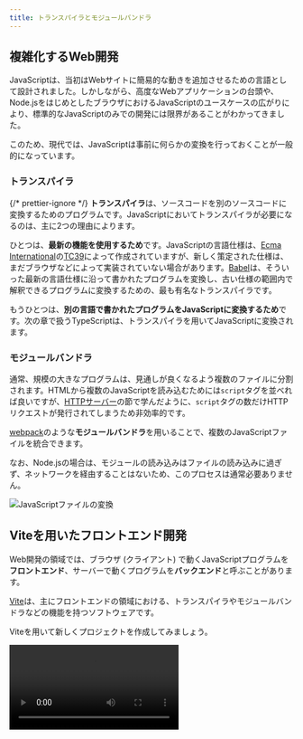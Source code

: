 ```yaml
---
title: トランスパイラとモジュールバンドラ
---
```



## 複雑化するWeb開発

JavaScriptは、当初はWebサイトに簡易的な動きを追加させるための言語として設計されました。しかしながら、高度なWebアプリケーションの台頭や、Node.jsをはじめとしたブラウザにおけるJavaScriptのユースケースの広がりにより、標準的なJavaScriptのみでの開発には限界があることがわかってきました。

このため、現代では、JavaScriptは事前に何らかの変換を行っておくことが一般的になっています。

### <Term>トランスパイラ</Term>

{/* prettier-ignore */}
<Term>**トランスパイラ**</Term>は、ソースコードを別のソースコードに変換するためのプログラムです。JavaScriptにおいてトランスパイラが必要になるのは、主に2つの理由によります。

ひとつは、**最新の機能を使用するため**です。JavaScriptの言語仕様は、[Ecma International](https://www.ecma-international.org/)の[TC39](https://tc39.es/)によって作成されていますが、新しく策定された仕様は、まだブラウザなどによって実装されていない場合があります。[Babel](https://babeljs.io/)は、そういった最新の言語仕様に沿って書かれたプログラムを変換し、古い仕様の範囲内で解釈できるプログラムに変換するための、最も有名な<Term>トランスパイラ</Term>です。

もうひとつは、**別の言語で書かれたプログラムをJavaScriptに変換するため**です。次の章で扱うTypeScriptは、トランスパイラを用いてJavaScriptに変換されます。

### <Term>モジュールバンドラ</Term>

通常、規模の大きなプログラムは、見通しが良くなるよう複数のファイルに分割されます。HTMLから複数のJavaScriptを読み込むためには`script`タグを並べれば良いですが、[HTTPサーバー](/docs/web-servers/server/)の節で学んだように、`script`タグの数だけ<Term>HTTPリクエスト</Term>が発行されてしまうため非効率的です。

[webpack](https://webpack.js.org)のような<Term>**モジュールバンドラ**</Term>を用いることで、複数のJavaScriptファイルを統合できます。

なお、Node.jsの場合は、モジュールの読み込みはファイルの読み込みに過ぎず、ネットワークを経由することはないため、このプロセスは通常必要ありません。

![JavaScriptファイルの変換](./javascript-conversion.drawio.svg)

## Viteを用いたフロントエンド開発

Web開発の領域では、ブラウザ (クライアント) で動くJavaScriptプログラムを**フロントエンド**、サーバーで動くプログラムを**バックエンド**と呼ぶことがあります。

[Vite](https://vitejs.dev/)は、主にフロントエンドの領域における、<Term>トランスパイラ</Term>や<Term>モジュールバンドラ</Term>などの機能を持つソフトウェアです。

Viteを用いて新しくプロジェクトを作成してみましょう。

<video src={getStartedWithViteVideo} controls />

詳細な手順は次のとおりです。

まずは、ターミナルでカレントディレクトリをプロジェクトフォルダを格納するディレクトリに移動し、

```shell
npm create vite@latest
```

を実行します。`Select a framework`と尋ねられるので、`Vanilla`を選択してください。その後、`Select a variant`と尋ねられるので、`JavaScript`を選択してください。

すると、`package.json`を含む新しいディレクトリがカレントディレクトリに作成されます。このディレクトリをVS Codeで開きましょう。

続いて、作成された`package.json`をもとにnpmから必要なパッケージをダウンロードするため、

```shell
npm install
```

を実行します。完了したら、

```shell
npm run dev
```

を実行してください。

Vite内蔵のウェブサーバーが起動し、`http://localhost:5173/`でウェブサイトが表示されます。

## Viteの仕組み

Viteの挙動を理解するため、<kbd>control</kbd> + <kbd>C</kbd> (macOS) / <kbd>Ctrl</kbd> + <kbd>C</kbd> (Windows) で先ほど起動させたウェブサーバーを停止させ、`npm run build`コマンドを実行してみましょう。

```shell
$ npm run build

> vite@0.0.0 build
> vite build

vite v4.3.5 building for production...
✓ 7 modules transformed.
dist/index.html                      0.45 kB │ gzip: 0.30 kB
dist/assets/javascript-8dac5379.svg  1.00 kB │ gzip: 0.60 kB
dist/assets/index-48a8825f.css       1.24 kB │ gzip: 0.65 kB
dist/assets/index-44b5bae5.js        1.45 kB │ gzip: 0.75 kB
✓ built in 64ms
```

これにより、カレントディレクトリに`dist`ディレクトリが作成され、<Term>トランスパイル</Term>と<Term type="moduleBundler">バンドル</Term>の結果が格納されます。

出力されたファイルを元のファイルと比較してみましょう。元の`index.html`や`main.js`が、変換された状態で出力されていることがわかります。ディレクトリごと[Netlify Drop](/docs/trial-session/deploy-application/)などにアップロードすれば使用可能になるでしょう。

<video src={buildVideo} controls />

:::tip[`npm run`コマンド]

`npm run`コマンドは、`package.json`の`scripts`プロパティに記載されたコマンドを実行します。開発によく使うコマンドを登録しておくことで、コマンドを打つ手間を削減できます。

`npm create vite@latest`が自動的に生成する`package.json`の`scripts`プロパティは、次のようになっていました。ここに記載されたコマンドでは、`npx`コマンドを用いたときのように、npmでインストールされたパッケージをそのまま実行できます。例えば、`npm run dev`コマンドを実行することで、`npx vite`に相当する処理が行われます。

```json title="package.json (一部抜粋)"
{
  "scripts": {
    "dev": "vite",
    "build": "vite build",
    "preview": "vite preview"
  }
}
```

:::

## npmのパッケージをWebブラウザ上で利用する

npmのパッケージがブラウザ上での実行に対応している場合は、Viteをはじめとした<Term>トランスパイラ</Term>や<Term>モジュールバンドラ</Term>により、ブラウザ向けのJavaScriptに変換させられます。例として`date-fns`パッケージを使用してみましょう。

```javascript
import { format } from "date-fns";

document.getElementById("app").textContent = format(
  new Date("2022-01-10"),
  "yyyy年MM月dd日",
);
```

<ViewSource url={import.meta.url} path="_samples/run-npm-package-on-browsers" />

## フロントエンドとバックエンドの統合

Viteなどのツールによって出力されたブラウザ上で動くアプリケーションと、Node.jsをはじめとしたサーバー向けのアプリケーションを統合するためには、複数の手法が考えられます。

最も単純なアプローチは、ビルド時に統合することです。この方法のメリットは、本番環境にデプロイするのが簡単であることです。ディレクトリ構成は、例えば次のようになります。

```
app
├── client
│   ├── index.html
│   └── main.js
├── package.json
├── package-lock.json
└── server
    └── main.mjs
```

<ViewSource url={import.meta.url} path="_samples/fullstack-app" />

`npm run build`コマンドによってViteがビルド結果を`/dist`に出力するようにしておきます。

```json title="/package.json"
{
  "scripts": {
    "start": "node server/main.mjs",
    "build": "vite build client --outDir ../dist"
  }
}
```

`express.static`によりViteが作成したディレクトリを指定すれば完成です。

```javascript title="server/main.mjs"
import express from "express";
const app = express();

app.use(express.json());

// Viteによって出力されたディレクトリを配信する
app.use(express.static("dist"));

app.listen(3000);
```

## 課題

- [`chart.js`](https://www.npmjs.com/package/chart.js)を用いると、ブラウザ上に非常に美しいグラフを描画することができます。このパッケージを用いて、適当なデータをビジュアライズしてみましょう。

  <ViewSource url={import.meta.url} path="_samples/chartjs" noCodeSandbox />

- Viteを用いて作成したWebフロントエンドと、Node.jsのバックエンドが協調して動作するアプリケーションをRenderにデプロイしてみましょう。
